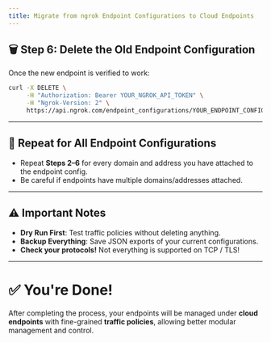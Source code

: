 ```yaml
---
title: Migrate from ngrok Endpoint Configurations to Cloud Endpoints
---
```



## 🗑️ Step 6: Delete the Old Endpoint Configuration

Once the new endpoint is verified to work:

```bash
curl -X DELETE \
     -H "Authorization: Bearer YOUR_NGROK_API_TOKEN" \
     -H "Ngrok-Version: 2" \
     https://api.ngrok.com/endpoint_configurations/YOUR_ENDPOINT_CONFIG_ID
```

---

## 🔁 Repeat for All Endpoint Configurations

- Repeat **Steps 2–6** for every domain and address you have attached to the endpoint config.
- Be careful if endpoints have multiple domains/addresses attached.

---

## ⚠️ Important Notes

- **Dry Run First**: Test traffic policies without deleting anything.
- **Backup Everything**: Save JSON exports of your current configurations.
- **Check your protocols!** Not everything is supported on TCP / TLS!

---

# ✅ You're Done!

After completing the process, your endpoints will be managed under **cloud endpoints** with fine-grained **traffic policies**, allowing better modular management and control.
